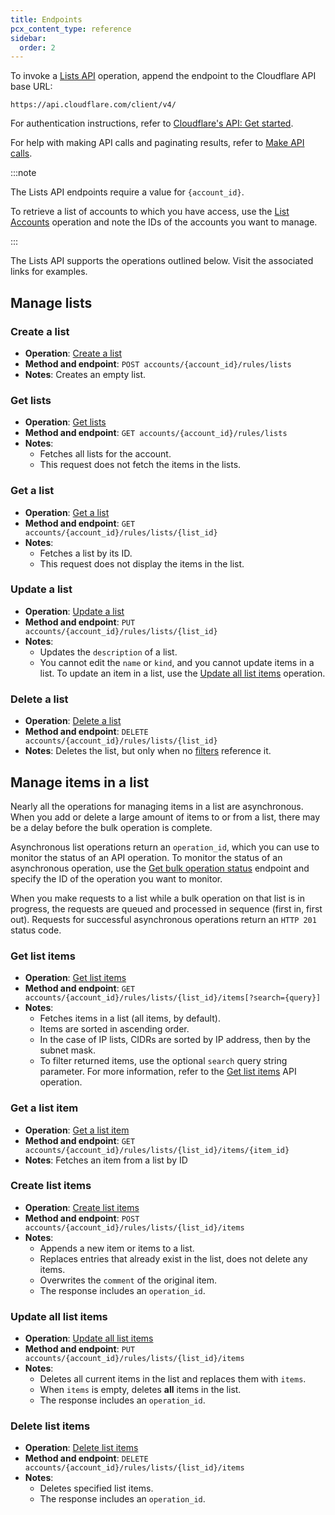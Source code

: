 ```yaml
---
title: Endpoints
pcx_content_type: reference
sidebar:
  order: 2
---
```


To invoke a [Lists API](/api/resources/rules/subresources/lists/) operation, append the endpoint to the Cloudflare API base URL:

`https://api.cloudflare.com/client/v4/`

For authentication instructions, refer to [Cloudflare's API: Get started](/fundamentals/api/get-started/).

For help with making API calls and paginating results, refer to [Make API calls](/fundamentals/api/how-to/make-api-calls/).

:::note

The Lists API endpoints require a value for `{account_id}`.

To retrieve a list of accounts to which you have access, use the [List Accounts](/api/resources/accounts/methods/list/) operation and note the IDs of the accounts you want to manage.

:::

The Lists API supports the operations outlined below. Visit the associated links for examples.

## Manage lists

### Create a list

- **Operation**: [Create a list](/api/resources/rules/subresources/lists/methods/create/)
- **Method and endpoint**: `POST accounts/{account_id}/rules/lists`
- **Notes**: Creates an empty list.

### Get lists

- **Operation**: [Get lists](/api/resources/rules/subresources/lists/methods/list/)
- **Method and endpoint**: `GET accounts/{account_id}/rules/lists`
- **Notes**:
  - Fetches all lists for the account.
  - This request does not fetch the items in the lists.

### Get a list

- **Operation**: [Get a list](/api/resources/rules/subresources/lists/methods/get/)
- **Method and endpoint**: `GET accounts/{account_id}/rules/lists/{list_id}`
- **Notes**:
  - Fetches a list by its ID.
  - This request does not display the items in the list.

### Update a list

- **Operation**: [Update a list](/api/resources/rules/subresources/lists/methods/update/)
- **Method and endpoint**: `PUT accounts/{account_id}/rules/lists/{list_id}`
- **Notes**:
  - Updates the `description` of a list.
  - You cannot edit the `name` or `kind`, and you cannot update items in a list. To update an item in a list, use the [Update all list items](#update-all-list-items) operation.

### Delete a list

- **Operation**: [Delete a list](/api/resources/rules/subresources/lists/methods/delete/)
- **Method and endpoint**: `DELETE accounts/{account_id}/rules/lists/{list_id}`
- **Notes**: Deletes the list, but only when no [filters](/firewall/api/cf-filters/) reference it.

## Manage items in a list

Nearly all the operations for managing items in a list are asynchronous. When you add or delete a large amount of items to or from a list, there may be a delay before the bulk operation is complete.

Asynchronous list operations return an `operation_id`, which you can use to monitor the status of an API operation. To monitor the status of an asynchronous operation, use the [Get bulk operation status](/api/resources/rules/subresources/lists/subresources/bulk_operations/methods/get/) endpoint and specify the ID of the operation you want to monitor.

When you make requests to a list while a bulk operation on that list is in progress, the requests are queued and processed in sequence (first in, first out). Requests for successful asynchronous operations return an `HTTP 201` status code.

### Get list items

- **Operation**: [Get list items](/api/resources/rules/subresources/lists/subresources/items/methods/list/)
- **Method and endpoint**: `GET accounts/{account_id}/rules/lists/{list_id}/items[?search={query}]`
- **Notes**:
  - Fetches items in a list (all items, by default).
  - Items are sorted in ascending order.
  - In the case of IP lists, CIDRs are sorted by IP address, then by the subnet mask.
  - To filter returned items, use the optional `search` query string parameter. For more information, refer to the [Get list items](/api/resources/rules/subresources/lists/subresources/items/methods/list/) API operation.

### Get a list item

- **Operation**: [Get a list item](/api/resources/rules/subresources/lists/subresources/items/methods/get/)
- **Method and endpoint**: `GET accounts/{account_id}/rules/lists/{list_id}/items/{item_id}`
- **Notes**: Fetches an item from a list by ID

### Create list items

- **Operation**: [Create list items](/api/resources/rules/subresources/lists/subresources/items/methods/create/)
- **Method and endpoint**: `POST accounts/{account_id}/rules/lists/{list_id}/items`
- **Notes**:
  - Appends a new item or items to a list.
  - Replaces entries that already exist in the list, does not delete any items.
  - Overwrites the `comment` of the original item.
  - The response includes an `operation_id`.

### Update all list items

- **Operation**: [Update all list items](/api/resources/rules/subresources/lists/subresources/items/methods/update/)
- **Method and endpoint**: `PUT accounts/{account_id}/rules/lists/{list_id}/items`
- **Notes**:
  - Deletes all current items in the list and replaces them with `items`.
  - When `items` is empty, deletes **all** items in the list.
  - The response includes an `operation_id`.

### Delete list items

- **Operation**: [Delete list items](/api/resources/rules/subresources/lists/subresources/items/methods/delete/)
- **Method and endpoint**: `DELETE accounts/{account_id}/rules/lists/{list_id}/items`
- **Notes**:
  - Deletes specified list items.
  - The response includes an `operation_id`.
